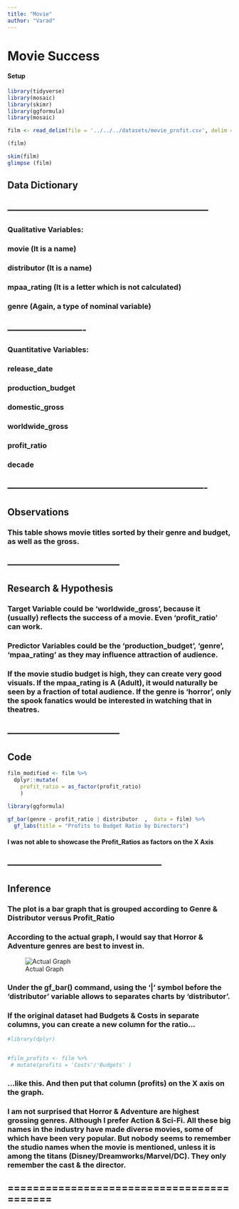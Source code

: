 ```yaml
---
title: "Movie"
author: "Varad"
---
```


# Movie Success

#### Setup

```r
library(tidyverse)
library(mosaic)
library(skimr)
library(ggformula)
library(mosaic)
```

```r
film <- read_delim(file = '../../../datasets/movie_profit.csv', delim = ';')

(film)
```

```r
skim(film)
glimpse (film)
```

## Data Dictionary

## -----------------------------------------------------------------

### Qualitative Variables:

### movie (It is a name)

### distributor (It is a name)

### mpaa_rating (It is a letter which is not calculated)

### genre (Again, a type of nominal variable)

## -------------------------

### Quantitative Variables:

### release_date

### production_budget

### domestic_gross

### worldwide_gross

### profit_ratio

### decade

## ----------------------------------------------------------------

## Observations

### This table shows movie titles sorted by their genre and budget, as well as the gross.

## ------------------------------------

## Research & Hypothesis

### Target Variable could be 'worldwide_gross', because it (usually) reflects the success of a movie. Even 'profit_ratio' can work.

### Predictor Variables could be the 'production_budget', 'genre', 'mpaa_rating' as they may influence attraction of audience.

### If the movie studio budget is high, they can create very good visuals. If the mpaa_rating is A (Adult), it would naturally be seen by a fraction of total audience. If the genre is 'horror', only the spook fanatics would be interested in watching that in theatres.

## ------------------------------------

## Code

```r
film_modified <- film %>% 
  dplyr::mutate(
    profit_ratio = as_factor(profit_ratio)
    )
```

```r
library(ggformula)

gf_bar(genre ~ profit_ratio | distributor  ,  data = film) %>%
  gf_labs(title = "Profits to Budget Ratio by Directors") 

```

#### I was not able to showcase the Profit_Ratios as factors on the X Axis

## --------------------------------------------------

## Inference

### The plot is a bar graph that is grouped according to Genre & Distributor versus Profit_Ratio

### According to the actual graph, I would say that Horror & Adventure genres are best to invest in.

![Actual Graph](images/profits.png)

### Under the gf_bar() command, using the '\|' symbol before the 'distributor' variable allows to separates charts by 'distributor'.

### If the original dataset had Budgets & Costs in separate columns, you can create a new column for the ratio...

```r

#library(dplyr)


#film_profits <- film %>%
 # mutate(profits = 'Costs'/'Budgets' )

```

### ...like this. And then put that column (profits) on the X axis on the graph.

### I am not surprised that Horror & Adventure are highest grossing genres. Although I prefer Action & Sci-Fi. All these big names in the industry have made diverse movies, some of which have been very popular. But nobody seems to remember the studio names when the movie is mentioned, unless it is among the titans (Disney/Dreamworks/Marvel/DC). They only remember the cast & the director.

## ==========================================
